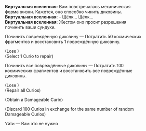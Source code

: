 {{Диалог Начало}}
:'''Виртуальная вселенная:''' Вам повстречалась механическая форма жизни. Кажется, оно способно чинить диковины.
:'''Виртуальная вселенная:''' - Щёлк... Щёлк...
:'''Виртуальная вселенная:''' Жестом оно просит разрешения починить ваши сундуки.
:{{Диалог|Звезда}} Починить повреждённую диковину &mdash; Потратить 50 космических фрагментов и восстановить 1 повреждённую диковину.
:;(Lose {{Предмет|Космические фрагменты|20|x=50}})
:;(Select 1 Curio to repair)
:{{Диалог|Звезда}} Починить все повреждённые диковины &mdash; Потратить 100 космических фрагментов и восстановить все повреждённые диковины.
:;(Lose {{Предмет|Космические фрагменты|20|x=100}})
:;(Repair all Curios)
:{{SU Special Dialogue|Изобилие|Проявить дружелюбие по отношению к неорганической жизни|Получить повреждаемые диковины: 1.}}
:;(Obtain a Damageable Curio)
:{{SU Special Dialogue|Радость|Сделать приятный неорганический обмен!|Заменить все диковины на повреждаемые.}}
:;(Discard 100 Curios in exchange for the same number of random Damageable Curios)
:{{Диалог|Звезда}} Уйти &mdash; Вам это не нужно
{{Диалог Конец}}